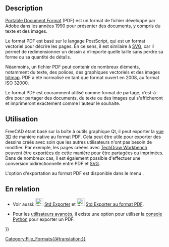 <languages/>

{{TOCright}}

== Description ==

[https://en.wikipedia.org/wiki/PDF Portable Document Format] (PDF) est un format de fichier développé par Adobe dans les années 1990 pour présenter des documents, y compris du texte et des images.

Le format PDF est basé sur le langage PostScript, qui est un format vectoriel pour décrire les pages. En ce sens, il est similaire à [[SVG/fr|SVG]], car il permet de redimensionner un dessin à n’importe quelle taille sans perdre sa forme ou sa quantité de détails.

Néanmoins, un fichier PDF peut contenir de nombreux éléments, notamment du texte, des polices, des graphiques vectoriels et des images [[bitmap/fr|bitmap]]. PDF a été normalisé en tant que format ouvert en 2008, au format ISO 32000.

Le format PDF est couramment utilisé comme format de partage, c’est-à-dire pour partager des documents, du texte ou des images qui s'afficheront et imprimeront exactement comme l'auteur le souhaite.

<span id="Usage"></span>
== Utilisation ==

FreeCAD étant basé sur la boîte à outils graphique Qt, il peut exporter la [[3D_view/fr|vue 3D]] de manière native au format PDF. Cela peut être utile pour exporter des dessins créés avec soin que les autres utilisateurs n'ont pas besoin de modifier. Par exemple, les pages créées avec [[TechDraw_Workbench/fr|TechDraw Workbench]] peuvent être [[Std_Export/fr|exportées]] de cette manière pour être partagées ou imprimées. Dans de nombreux cas, il est également possible d'effectuer une conversion bidirectionnelle entre PDF et [[SVG/fr|SVG]].

L'option d'exportation au format PDF est disponible dans le menu {{MenuCommand|Fichier → [[Std_Export/fr|Exporter PDF]]}}.

<span id="Related"></span>
==En relation==

* Voir aussi: [[File:Std_Export.svg|24px]] [[Std_Export/fr|Std Exporter]] et [[File:Std_PrintPdf.svg|24px]] [[Std_PrintPdf/fr|Std Exporter au format PDF]].

* Pour les [[Power_users_hub/fr|utilisateurs avancés]], il existe une option pour utiliser la [[Python_console/fr|console Python]] pour exporter un PDF. 


<!--T:9-->
{{Userdocnavi{{#translation:}}}}
[[Category:File_Formats{{#translation:}}]]